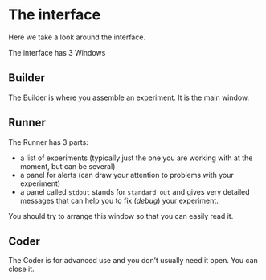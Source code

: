 # The interface

Here we take a look around the interface.

The interface has 3 Windows

## Builder

The Builder is where you assemble an experiment. It is the main window.

## Runner

The Runner has 3 parts:

* a list of experiments (typically just the one you are working with at the moment, but can be several)
* a panel for alerts (can draw your attention to problems with your experiment)
* a panel called `stdout` stands for `standard out` and gives very detailed messages that can help you to fix (_debug_) your experiment.

You should try to arrange this window so that you can easily read it.

## Coder

The Coder is for advanced use and you don't usually need it open. You can close it.




